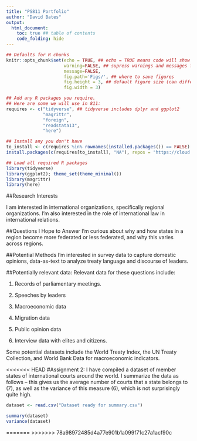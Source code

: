 ```yaml
---
title: "PS811 Portfolio"
author: "David Bates"
output:
  html_document: 
    toc: true ## table of contents
    code_folding: hide
---
```

```r
## Defaults for R chunks
knitr::opts_chunk$set(echo = TRUE, ## echo = TRUE means code will show
                      warning=FALSE, ## supress warnings and messages from R
                      message=FALSE,
                      fig.path='Figs/', ## where to save figures
                      fig.height = 3, ## default figure size (can differ in each chunk)
                      fig.width = 3)

## Add any R packages you require. 
## Here are some we will use in 811:
requires <- c("tidyverse", ## tidyverse includes dplyr and ggplot2
              "magrittr",
              "foreign",
              "readstata13",
              "here")

## Install any you don't have
to_install <- c(requires %in% rownames(installed.packages()) == FALSE)
install.packages(c(requires[to_install], "NA"), repos = "https://cloud.r-project.org/" )

## Load all required R packages
library(tidyverse)
library(ggplot2); theme_set(theme_minimal())
library(magrittr)
library(here)
```
<!-- The above header sets everything up. -->





<!-- Replace the below with bit about you. -->
##Research Interests

I am interested in international organizations, specifically regional organizations. I'm also interested in the role of international law in international relations.

##Questions I Hope to Answer
I'm curious about why and how states in a region become more federated or less federated, and why this varies across regions.

##Potential Methods
I'm interested in survey data to capture domestic opinions, data-as-text to analyze treaty language and discourse of leaders.

##Potentially relevant data:
Relevant data for these questions include:
 
1. Records of parliamentary meetings.

2. Speeches by leaders
 
3. Macroeconomic data
 
4. Migration data

5. Public opinion data
 
6. Interview data with elites and citizens.

Some potential datasets include the World Treaty Index, the UN Treaty Collection, and World Bank Data for macroeconomic indicators.

<<<<<<< HEAD
#Assignment 2:
I have compiled a dataset of member states of international courts around the world. I summarize the data as follows -- this gives us the average number of courts that a state belongs to (7), as well as the variance of this measure (6), which is not surprisingly quite high.

```r
dataset <- read.csv("Dataset ready for summary.csv")

summary(dataset)
variance(dataset)
```
=======
<!--
David, 
These data seem like good choices; perhaps you will be merging treaty and economic data? Your task now is to select a few variables of interests. Try writing a few lines of R code that loads these data from their URL and then uses select() to trim it down to the columns you want. Make sure to include any ID columns. 
If the files are very large, you may want to make a short .R script that loads from the URL, selects the variables you want, and then saves your new, smaller data file in a folder called "data" (make sure to save this script in your 811 folder, commit it, and push it). This portfolio page can then load this smaller data file from that folder using here(data/YourNewDataFile).
If you want to start working with treaty text data right off the bat, let me know and we can jump ahead to some text analysis basics--we will need to at least count some word frequencies so you have something to plot :) 
Best,
Devin
-->
>>>>>>> 78a98972485d4a77e901b1a099f71c27a1acf90c

